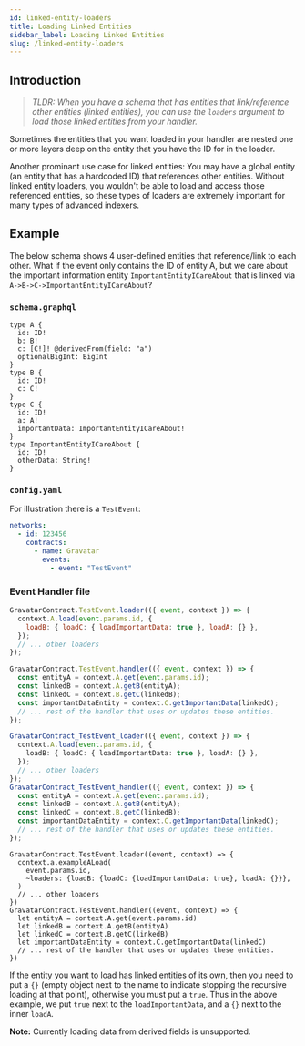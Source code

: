 ```yaml
---
id: linked-entity-loaders
title: Loading Linked Entities
sidebar_label: Loading Linked Entities
slug: /linked-entity-loaders
---
```



## Introduction

> _TLDR: When you have a schema that has entities that link/reference other entities (linked entities), you can use the `loaders` argument to load those linked entities from your handler._

Sometimes the entities that you want loaded in your handler are nested one or more layers deep on the entity that you have the ID for in the loader.

Another prominant use case for linked entities: You may have a global entity (an entity that has a hardcoded ID) that references other entities. Without linked entity loaders, you wouldn't be able to load and access those referenced entities, so these types of loaders are extremely important for many types of advanced indexers.

## Example

The below schema shows 4 user-defined entities that reference/link to each other. What if the event only contains the ID of entity A, but we care about the important information entity `ImportantEntityICareAbout` that is linked via `A->B->C->ImportantEntityICareAbout`?

### `schema.graphql`

```
type A {
  id: ID!
  b: B!
  c: [C!]! @derivedFrom(field: "a")
  optionalBigInt: BigInt
}
type B {
  id: ID!
  c: C!
}
type C {
  id: ID!
  a: A!
  importantData: ImportantEntityICareAbout!
}
type ImportantEntityICareAbout {
  id: ID!
  otherData: String!
}
```

### `config.yaml`

For illustration there is a `TestEvent`:

```yaml
networks:
  - id: 123456
    contracts:
      - name: Gravatar
        events:
          - event: "TestEvent"
```

### Event Handler file

<Tabs>
  <TabItem value="javascript" label="Javascript">

```javascript
GravatarContract.TestEvent.loader(({ event, context }) => {
  context.A.load(event.params.id, {
    loadB: { loadC: { loadImportantData: true }, loadA: {} },
  });
  // ... other loaders
});

GravatarContract.TestEvent.handler(({ event, context }) => {
  const entityA = context.A.get(event.params.id);
  const linkedB = context.A.getB(entityA);
  const linkedC = context.B.getC(linkedB);
  const importantDataEntity = context.C.getImportantData(linkedC);
  // ... rest of the handler that uses or updates these entities.
});
```

  </TabItem>
  <TabItem value="typescript" label="Typescript">

```typescript
GravatarContract_TestEvent_loader(({ event, context }) => {
  context.A.load(event.params.id, {
    loadB: { loadC: { loadImportantData: true }, loadA: {} },
  });
  // ... other loaders
});
GravatarContract_TestEvent_handler(({ event, context }) => {
  const entityA = context.A.get(event.params.id);
  const linkedB = context.A.getB(entityA);
  const linkedC = context.B.getC(linkedB);
  const importantDataEntity = context.C.getImportantData(linkedC);
  // ... rest of the handler that uses or updates these entities.
});
```

  </TabItem>
  <TabItem value="rescript" label="Rescript">

```rescript
GravatarContract.TestEvent.loader((event, context) => {
  context.a.exampleALoad(
    event.params.id,
    ~loaders: {loadB: {loadC: {loadImportantData: true}, loadA: {}}},
  )
  // ... other loaders
})
GravatarContract.TestEvent.handler((event, context) => {
  let entityA = context.A.get(event.params.id)
  let linkedB = context.A.getB(entityA)
  let linkedC = context.B.getC(linkedB)
  let importantDataEntity = context.C.getImportantData(linkedC)
  // ... rest of the handler that uses or updates these entities.
})
```

  </TabItem>
</Tabs>

If the entity you want to load has linked entities of its own, then you need to put a `{}` (empty object next to the name to indicate stopping the recursive loading at that point), otherwise you must put a `true`. Thus in the above example, we put `true` next to the `loadImportantData`, and a `{}` next to the inner `loadA`.

**Note:** Currently loading data from derived fields is unsupported.
